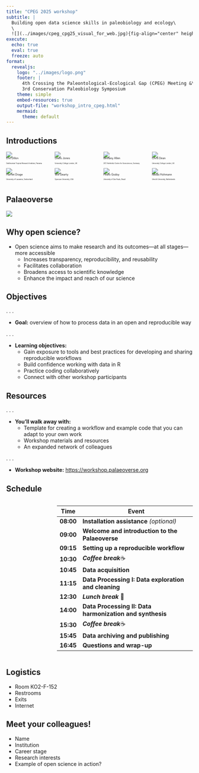 ---
title: "CPEG 2025 workshop"
subtitle: |
  Building open data science skills in paleobiology and ecology\
  \
  ![](../images/cpeg_cpg25_visual_for_web.jpg){fig-align="center" height=250}\
execute:
  echo: true
  eval: true
  freeze: auto
format: 
  revealjs:
    logo: "../images/logo.png"
    footer: |
      4th Crossing the Paleontological-Ecological Gap (CPEG) Meeting &\
      3rd Conservation Paleobiology Symposium
    theme: simple
    embed-resources: true
    output-file: "workshop_intro_cpeg.html"
    mermaid:
      theme: default
---


## Introductions

::: {.columns .h4}
::: {.column width="20%"}
![](../images/Erin.png)
<p style="font-size: 50%; margin-top: -0.4em;">Erin Dillon</p>
<p style="font-size: 30%; margin-top: -0.1em;min-height: 2.5em;">Smithsonian Tropical Research Institute, Panama</p>

![](../images/Harriet.jpg)
<p style="font-size: 50%; margin-top: -0.4em;">Harriet Drage</p>
<p style="font-size: 30%; margin-top: -0.1em;min-height: 2.5em;">University of Lausanne, Switzerland</p>
:::

::: {.column width="20%"}
![](../images/Lewis.JPG)
<p style="font-size: 50%; margin-top: -0.4em;">Lewis Jones</p>
<p style="font-size: 30%; margin-top: -0.1em;min-height: 2.5em;">University College London, UK</p>

![](../images/Will.jpg)
<p style="font-size: 50%; margin-top: -0.4em;">Will Gearty</p>
<p style="font-size: 30%; margin-top: -0.1em;min-height: 2.5em;">Syracuse University, USA</p>
:::

::: {.column width="20%"}
![](../images/Bethany.jpeg)
<p style="font-size: 50%; margin-top: -0.4em;">Bethany Allen</p>
<p style="font-size: 30%; margin-top: -0.1em;min-height: 2.5em;">GFZ Helmholtz Centre for Geosciences, Germany</p>

![](../images/Pedro.jpeg)
<p style="font-size: 50%; margin-top: -0.4em;">Pedro Godoy</p>
<p style="font-size: 30%; margin-top: -0.1em;min-height: 2.5em;">University of São Paulo, Brazil</p>
:::

::: {.column width="20%"}
![](../images/Chris.jpeg)
<p style="font-size: 50%; margin-top: -0.4em;">Chris Dean</p>
<p style="font-size: 30%; margin-top: -0.1em;min-height: 2.5em;">University College London, UK</p>

![](../images/Niklas.png)
<p style="font-size: 50%; margin-top: -0.4em;">Niklas Hohmann</p>
<p style="font-size: 30%; margin-top: -0.1em;min-height: 2.5em;">Utrecht University, Netherlands</p>
:::
:::

## Palaeoverse

![](../images/palaeoverse_intro.png)

## Why open science?

::: {.incremental}

- Open science aims to make research and its outcomes—at all stages—more accessible
    - Increases transparency, reproducibility, and reusability
    - Facilitates collaboration
    - Broadens access to scientific knowledge
    - Enhance the impact and reach of our science
:::

## Objectives

. . .

- **Goal:** overview of how to process data in an open and reproducible way

. . .

- **Learning objectives:**
    -  Gain exposure to tools and best practices for developing and sharing reproducible workflows
    -  Build confidence working with data in R
    -  Practice coding collaboratively
    -  Connect with other workshop participants
    

## Resources

. . .

- **You'll walk away with:**
    -  Template for creating a workflow and example code that you can adapt to your own work
    -  Workshop materials and resources
    -  An expanded network of colleagues
    
. . .

- **Workshop website:** <https://workshop.palaeoverse.org>

## Schedule

::: {.columns .h3}

::: {.column width="20%"}

:::

::: {.column width="70%"}
<div style="font-size: 60%;">
| Time      | Event                                                     |
|-----------|-----------------------------------------------------------|
| **08:00** | **Installation assistance** *(optional)*                  |
| **09:00** | **Welcome and introduction to the Palaeoverse**           |
| **09:15** | **Setting up a reproducible workflow**                    |
| **10:30** | ***Coffee break***☕                                     |
| **10:45** | **Data acquisition**                                      |
| **11:15** | **Data Processing I: Data exploration and cleaning**      |
| **12:30** | ***Lunch break*** 🥪                                     |
| **14:00** | **Data Processing II: Data harmonization and synthesis**  |
| **15:30** | ***Coffee break***☕                                     |
| **15:45** | **Data archiving and publishing**                         |
| **16:45** | **Questions and wrap-up**                                 |

</div>

:::

:::



## Logistics

- Room KO2-F-152
- Restrooms
- Exits
- Internet

## Meet your colleagues!

- Name
- Institution
- Career stage
- Research interests
- Example of open science in action?
